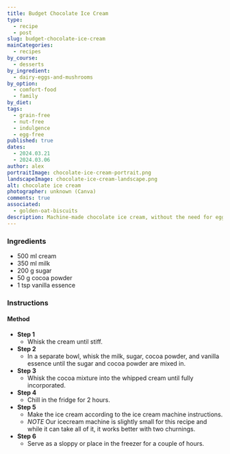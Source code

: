 ```yaml
---
title: Budget Chocolate Ice Cream
type:
  - recipe
  - post
slug: budget-chocolate-ice-cream
mainCategories:
  - recipes
by_course:
  - desserts
by_ingredient:
  - dairy-eggs-and-mushrooms
by_option:
  - comfort-food
  - family
by_diet:
tags:
  - grain-free
  - nut-free
  - indulgence
  - egg-free
published: true
dates:
  - 2024.03.21
  - 2024.03.06
author: alex
portraitImage: chocolate-ice-cream-portrait.png
landscapeImage: chocolate-ice-cream-landscape.png
alt: chocolate ice cream
photographer: unknown (Canva)
comments: true
associated:
  - golden-oat-biscuits
description: Machine-made chocolate ice cream, without the need for eggs or cooking. It was super fast to make and everyone large, small, young and old, thought it was great!
---
```


<Ingredients>

### Ingredients

- 500 ml cream
- 350 ml milk
- 200 g sugar
- 50 g cocoa powder
- 1 tsp vanilla essence

</Ingredients>

<Instructions>

### Instructions

#### Method

- **Step 1**
  - Whisk the cream until stiff.
- **Step 2**
  - In a separate bowl, whisk the milk, sugar, cocoa powder, and vanilla essence until the sugar and cocoa powder are mixed in.
- **Step 3**
  - Whisk the cocoa mixture into the whipped cream until fully incorporated.
- **Step 4**
  - Chill in the fridge for 2 hours.
- **Step 5**
  - Make the ice cream according to the ice cream machine instructions.
  - _NOTE_ Our icecream machine is slightly small for this recipe and while it can take all of it, it works better with two churnings.
- **Step 6**
  - Serve as a sloppy or place in the freezer for a couple of hours.

</Instructions>
